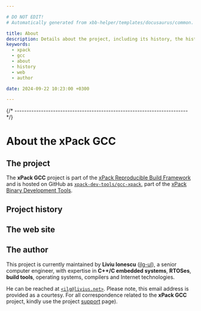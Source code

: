 ```yaml
---

# DO NOT EDIT!
# Automatically generated from xbb-helper/templates/docusaurus/common.

title: About
description: Details about the project, including its history, the history of the website, and details about the author.
keywords:
  - xpack
  - gcc
  - about
  - history
  - web
  - author

date: 2024-09-22 10:23:00 +0300

---
```



{/* ------------------------------------------------------------------------ */}

# About the xPack GCC

## The project

The **xPack GCC** project is part of the
[xPack Reproducible Build Framework](https://xpack.github.io)
and is hosted on GitHub as
[`xpack-dev-tools/gcc-xpack`](https://github.com/xpack-dev-tools/gcc-xpack/),
part of the [xPack Binary Development Tools](https://github.com/xpack-dev-tools/).

<MoreIntro/>

## Project history

<History/>

## The web site

<Website/>

## The author

This project is currently maintained by **Liviu Ionescu**
([ilg-ul](https://github.com/ilg-ul)),
a senior computer engineer, with expertise in **C++/C embedded systems**,
**RTOSes**, **build tools**, operating systems, compilers
and Internet technologies.

He can be reached at [`<ilg@livius.net>`](mailto:ilg@livius.net).
Please note, this email address is provided as a courtesy.
For all correspondence related to the **xPack GCC**
project, kindly use the project [support](/docs/support/) page).
